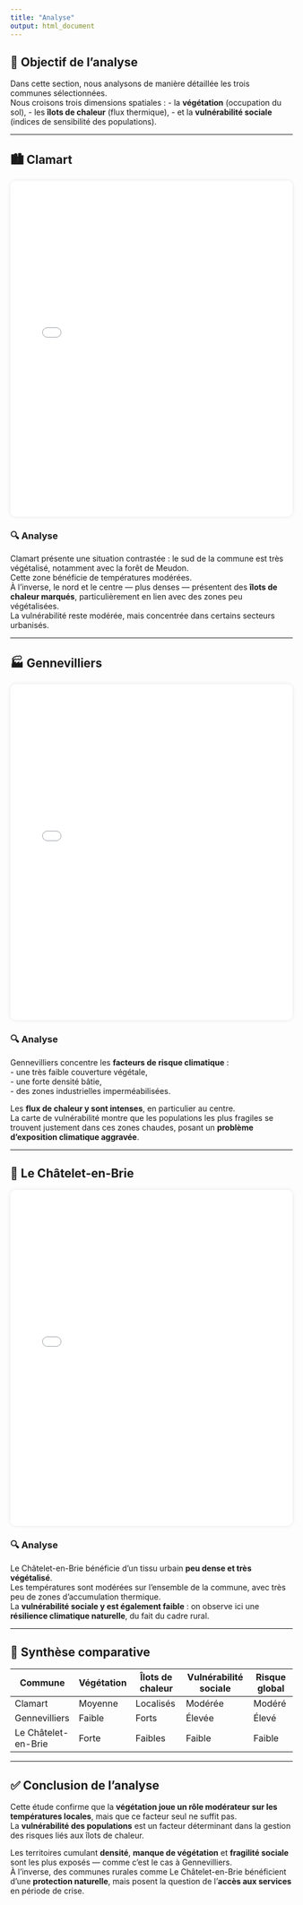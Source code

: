 ```yaml
---
title: "Analyse"
output: html_document
---
```


## 🎯 Objectif de l’analyse

Dans cette section, nous analysons de manière détaillée les trois communes sélectionnées.  
Nous croisons trois dimensions spatiales :
- la **végétation** (occupation du sol),
- les **îlots de chaleur** (flux thermique),
- et la **vulnérabilité sociale** (indices de sensibilité des populations).

---

## 🏙️ Clamart

<div style="text-align: center;">
<iframe src="carte-clamart.html" width="100%" height="600px" style="border:none; border-radius: 10px; box-shadow: 0 0 6px rgba(0,0,0,0.1);"></iframe>
</div>

### 🔍 Analyse

Clamart présente une situation contrastée : le sud de la commune est très végétalisé, notamment avec la forêt de Meudon.  
Cette zone bénéficie de températures modérées.  
À l’inverse, le nord et le centre — plus denses — présentent des **îlots de chaleur marqués**, particulièrement en lien avec des zones peu végétalisées.  
La vulnérabilité reste modérée, mais concentrée dans certains secteurs urbanisés.

---

## 🏭 Gennevilliers

<div style="text-align: center;">
<iframe src="carte-gennevilliers.html" width="100%" height="600px" style="border:none; border-radius: 10px; box-shadow: 0 0 6px rgba(0,0,0,0.1);"></iframe>
</div>

### 🔍 Analyse

Gennevilliers concentre les **facteurs de risque climatique** :  
- une très faible couverture végétale,  
- une forte densité bâtie,  
- des zones industrielles imperméabilisées.

Les **flux de chaleur y sont intenses**, en particulier au centre.  
La carte de vulnérabilité montre que les populations les plus fragiles se trouvent justement dans ces zones chaudes, posant un **problème d’exposition climatique aggravée**.

---

## 🌲 Le Châtelet-en-Brie

<div style="text-align: center;">
<iframe src="carte-chatelet.html" width="100%" height="600px" style="border:none; border-radius: 10px; box-shadow: 0 0 6px rgba(0,0,0,0.1);"></iframe>
</div>

### 🔍 Analyse

Le Châtelet-en-Brie bénéficie d’un tissu urbain **peu dense et très végétalisé**.  
Les températures sont modérées sur l’ensemble de la commune, avec très peu de zones d’accumulation thermique.  
La **vulnérabilité sociale y est également faible** : on observe ici une **résilience climatique naturelle**, du fait du cadre rural.

---

## 🧮 Synthèse comparative

| Commune             | Végétation | Îlots de chaleur | Vulnérabilité sociale  | Risque global  |
|---------------------|------------|------------------|------------------------|----------------|
| Clamart             | Moyenne    | Localisés        | Modérée                | Modéré         |
| Gennevilliers       | Faible     | Forts            | Élevée                 | Élevé          |
| Le Châtelet-en-Brie | Forte      | Faibles          | Faible                 | Faible         |

---

## ✅ Conclusion de l’analyse

Cette étude confirme que la **végétation joue un rôle modérateur sur les températures locales**, mais que ce facteur seul ne suffit pas.  
La **vulnérabilité des populations** est un facteur déterminant dans la gestion des risques liés aux îlots de chaleur.

Les territoires cumulant **densité**, **manque de végétation** et **fragilité sociale** sont les plus exposés — comme c’est le cas à Gennevilliers.  
À l’inverse, des communes rurales comme Le Châtelet-en-Brie bénéficient d’une **protection naturelle**, mais posent la question de l’**accès aux services** en période de crise.
